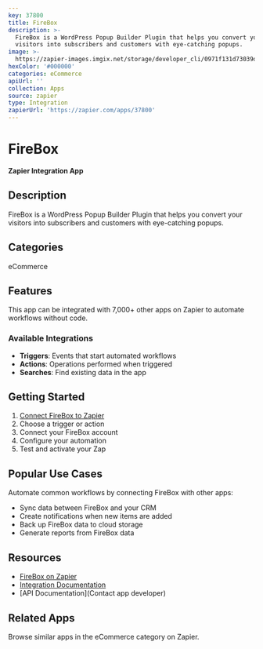 ```yaml
---
key: 37800
title: FireBox
description: >-
  FireBox is a WordPress Popup Builder Plugin that helps you convert your
  visitors into subscribers and customers with eye-catching popups.
image: >-
  https://zapier-images.imgix.net/storage/developer_cli/0971f131d73039ddb8bb567b91215093.png?auto=format%2Ccompress&ixlib=python-3.0.0&q=50
hexColor: '#000000'
categories: eCommerce
apiUrl: ''
collection: Apps
source: zapier
type: Integration
zapierUrl: 'https://zapier.com/apps/37800'
---
```

# FireBox

**Zapier Integration App**

## Description

FireBox is a WordPress Popup Builder Plugin that helps you convert your visitors into subscribers and customers with eye-catching popups.

## Categories

eCommerce

## Features

This app can be integrated with 7,000+ other apps on Zapier to automate workflows without code.

### Available Integrations

- **Triggers**: Events that start automated workflows
- **Actions**: Operations performed when triggered
- **Searches**: Find existing data in the app

## Getting Started

1. [Connect FireBox to Zapier](https://zapier.com/apps/37800)
2. Choose a trigger or action
3. Connect your FireBox account
4. Configure your automation
5. Test and activate your Zap

## Popular Use Cases

Automate common workflows by connecting FireBox with other apps:

- Sync data between FireBox and your CRM
- Create notifications when new items are added
- Back up FireBox data to cloud storage
- Generate reports from FireBox data

## Resources

- [FireBox on Zapier](https://zapier.com/apps/37800)
- [Integration Documentation](https://zapier.com/apps/37800/integrations)
- [API Documentation](Contact app developer)

## Related Apps

Browse similar apps in the eCommerce category on Zapier.
